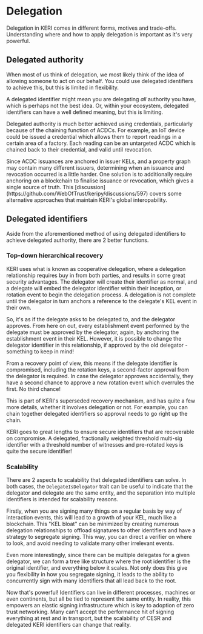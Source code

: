 
# Delegation

Delegation in KERI comes in different forms, motives and trade-offs.
Understanding where and how to apply delegation is important as it's very powerful.

## Delegated authority

When most of us think of delegation, we most likely think of the idea of allowing someone to act on our behalf.
You could use delegated identifiers to achieve this, but this is limited in flexibility.

A delegated identifier might mean you are delegating _all_ authority you have, which is perhaps not the best idea.
Or, within your ecosystem, delegated identifiers can have a well defined meaning, but this is limiting.

Delegated authority is much better achieved using credentials, particularly because of the chaining function of ACDCs.
For example, an IoT device could be issued a credential which allows them to report readings in a certain area of a factory.
Each reading can be an untargeted ACDC which is chained back to their credential, and valid until revocation.

<Callout type="info">
  Since ACDC issuances are anchored in issuer KELs, and a property graph may contain many different issuers, determining when an issuance and revocation occurred is a little harder.
  One solution is to additionally require anchoring on a blockchain to finalise issuance or revocation, which gives a single source of truth.
  This [discussion](https://github.com/WebOfTrust/keripy/discussions/597) covers some alternative approaches that maintain KERI's global interopability.
</Callout>

## Delegated identifiers

Aside from the aforementioned method of using delegated identifiers to achieve delegated authority, there are 2 better functions.

### Top-down hierarchical recovery

KERI uses what is known as cooperative delegation, where a delegation relationship requires buy in from both parties, and results in some great security advantages.
The delegator will create their identifier as normal, and a delegate will embed the delegator identifier within their inception, or rotation event to begin the delegation process.
A delegation is not complete until the delegator in turn anchors a reference to the delegate's KEL event in their own.

So, it's as if the delegate asks to be delegated to, and the delegator approves.
From here on out, every establishment event performed by the delegate must be approved by the delegator, again, by anchoring the establishment event in their KEL.
However, it is possible to change the delegator identifier in this relationship, if approved by the old delegator - something to keep in mind!

From a recovery point of view, this means if the delegate identifier is compromised, including the rotation keys, a second-factor approval from the delegator is required.
In case the delegator approves accidentally, they have a second chance to approve a new rotation event which overrules the first.
No third chance!

This is part of KERI's superseded recovery mechanism, and has quite a few more details, whether it involves delegation or not.
For example, you can chain together delegated identifiers so approval needs to go right up the chain.

KERI goes to great lengths to ensure secure identifiers that are recoverable on compromise.
A delegated, fractionally weighted threshold multi-sig identifier with a threshold number of witnesses and pre-rotated keys is quite the secure identifier!

### Scalability

There are 2 aspects to scalability that delegated identifiers can solve.
In both cases, the `DelegateIsDelegator` trait can be useful to indicate that the delegator and delegate are the same entity, and the separation into multiple identifiers is intended for scalability reasons.

Firstly, when you are signing many things on a regular basis by way of interaction events, this will lead to a growth of your KEL, much like a blockchain.
This "KEL bloat" can be minimized by creating numerous delegation relationships to offload signatures to other identifiers and have a strategy to segregate signing.
This way, you can direct a verifier on where to look, and avoid needing to validate many other irrelevant events.

Even more interestingly, since there can be multiple delegates for a given delegator, we can form a tree like structure where the root identifier is the original identifier, and everything below it scales.
Not only does this give you flexibility in how you segregate signing, it leads to the ability to concurrently sign with many identifiers that all lead back to the root.

Now that's powerful!
Identifiers can live in different processes, machines or even continents, but all be tied to represent the same entity.
In reality, this empowers an elastic signing infrastructure which is key to adoption of zero trust networking.
Many can't accept the performance hit of signing everything at rest and in transport, but the scalability of CESR and delegated KERI identifiers can change that reality.
